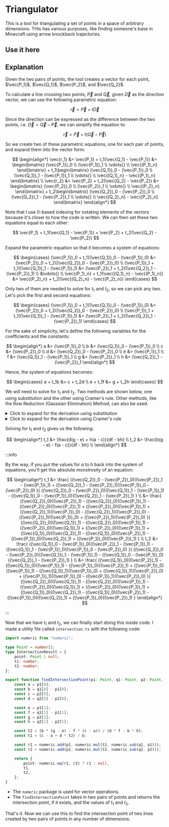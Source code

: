 
# Triangulator

This is a tool for triangulating a set of points in a space of arbitrary dimensions.
THis has various purposes, like finding someone's base in Minecraft using arrow knockback trajectories.

## Use it here

<Triangulator />

## Explanation

Given the two pairs of points, the tool creates a vector for each point, $\vec{P_1}$, $\vec{Q_1}$, $\vec{P_2}$, and $\vec{Q_2}$.

To calculate a line crossing two points, $\vec{P}$ and $\vec{Q}$, given $\vec{D}$ as the direction vector, we can use the following parametric equation:

$$
\vec{r} = \vec{P} + t\vec{D}
$$

Since the direction can be expressed as the difference between the two points, i.e. $\vec{D} = \vec{Q} - \vec{P}$, we can simplify the equation to:

$$
\vec{r} = \vec{P} + t(\vec{Q} - \vec{P})
$$

So we create two of these parametric equations, one for each pair of points, and expand them into the vector form:

$$
\begin{align*}
    \vec{r_1} &= \vec{P_1} + t_1(\vec{Q_1} - \vec{P_1}) &= \begin{bmatrix} (\vec{P_1})_0 \\ (\vec{P_1})_1 \\ \vdots{} \\ \vec{(P_1)_n} \end{bmatrix} + t_1\begin{bmatrix} (\vec{Q_1})_0 - (\vec{P_1})_0 \\ (\vec{Q_1})_1 - (\vec{P_1})_1 \\ \vdots{} \\ \vec{(Q_1)_n} - \vec{(P_1)_n} \end{bmatrix} \\
    \vec{r_2} &= \vec{P_2} + t_2(\vec{Q_2} - \vec{P_2}) &= \begin{bmatrix} (\vec{P_2})_0 \\ (\vec{P_2})_1 \\ \vdots{} \\ \vec{(P_2)_n} \end{bmatrix} + t_2\begin{bmatrix} (\vec{Q_2})_0 - (\vec{P_2})_0 \\ (\vec{Q_2})_1 - (\vec{P_2})_1 \\ \vdots{} \\ \vec{(Q_2)_n} - \vec{(P_2)_n} \end{bmatrix}
\end{align*}
$$

Note that I use 0-based indexing for notating elements of the vectors because it's closer to how the code is written.
We can then set these two equations equal to each other:

$$
\vec{P_1} + t_1(\vec{Q_1} - \vec{P_1}) = \vec{P_2} + t_2(\vec{Q_2} - \vec{P_2})
$$

Expand the parametric equation so that it becomes a system of equations:

$$
\begin{cases}
    (\vec{P_1})_0 + t_1((\vec{Q_1})_0 - (\vec{P_1})_0) &= (\vec{P_2})_0 + t_2((\vec{Q_2})_0 - (\vec{P_2})_0) \\
    (\vec{P_1})_1 + t_1((\vec{Q_1})_1 - (\vec{P_1})_1) &= (\vec{P_2})_1 + t_2((\vec{Q_2})_1 - (\vec{P_2})_1) \\
    &\vdots{} \\
    \vec{(P_1)_n} + t_1(\vec{(Q_1)_n} - \vec{(P_1)_n}) &= \vec{(P_2)_n} + t_2(\vec{(Q_2)_n} - \vec{(P_2)_n})
\end{cases}
$$

Only two of them are needed to solve for $t_1$ and $t_2$, so we can pick any two. Let's pick the first and second equations:

$$
\begin{cases}
    (\vec{P_1})_0 + t_1((\vec{Q_1})_0 - (\vec{P_1})_0) &= (\vec{P_2})_0 + t_2((\vec{Q_2})_0 - (\vec{P_2})_0) \\
    (\vec{P_1})_1 + t_1((\vec{Q_1})_1 - (\vec{P_1})_1) &= (\vec{P_2})_1 + t_2((\vec{Q_2})_1 - (\vec{P_2})_1)
\end{cases}
$$

For the sake of simplicity, let's define the following variables for the coefficients and the constants:

$$
\begin{align*}
    a &= (\vec{P_1})_0 \\
    b &= (\vec{Q_1})_0 - (\vec{P_1})_0 \\
    c &= (\vec{P_2})_0 \\
    d &= (\vec{Q_2})_0 - (\vec{P_2})_0 \\
    e &= (\vec{P_1})_1 \\
    f &= (\vec{Q_1})_1 - (\vec{P_1})_1 \\
    g &= (\vec{P_2})_1 \\
    h &= (\vec{Q_2})_1 - (\vec{P_2})_1
\end{align*}
$$

Hence, the system of equations becomes:

$$
\begin{cases}
    a + t_1b &= c + t_2d \\
    e + t_1f &= g + t_2h
\end{cases}
$$

We will need to solve for $t_1$ and $t_2$.
Two methods are shown below, one using substitution and the other using Cramer's rule.
Other methods, like the Row Reduction (Gaussian Elimination) Method, can also be used.

<details>
<summary>Click to expand for the derivation using substitution</summary>
<div>
We can express $t_1$ in terms of $t_2$ in the first equation:

$$
t_1 = \frac{c + t_2d - a}{b}
$$

Then, we can substitute this into the second equation, after which we can solve for $t_2$:

$$
\begin{align*}
    e + \frac{c + t_2d - a}{b}f &= g + t_2h \\
    be + cf + t_2df - af &= bg + bt_2h \\
    fd \cdot t_2 - bh \cdot t_2 &= bg - be + af - cf \\
    t_2 &= \frac{bg - be + af - cf}{fd - bh}
\end{align*}
$$

Finally, we can substitute this back into the first equation to solve for $t_1$, which gives us the following:

$$
t_1 = \frac{d(g - e) + h(a - c)}{df - bh}
$$

</div>
</details>

<details>
<summary>Click to expand for the derivation using Cramer's rule</summary>
<div>

The Cramer's rule allows us to solve systems of equations using determinants.
Generally, for a system with two variables:

$$
a_{11}x_1 + a_{12}x_2 = b_1 \\
a_{21}x_1 + a_{22}x_2 = b_2
$$

The solution can be expressed as follows:

$$
x = \frac{\Delta_x}{\Delta} \\
y = \frac{\Delta_y}{\Delta}
$$

Where:

-   $\Delta$ is the determinant of the coefficient matrix,
-   $\Delta_x$ is the determinant obtained by replacing the first column of the coefficient matrix with the column vector on the right side, and
-   $\Delta_y$ is the determinant obtained by replacing the second column.

To apply this to our system of equations, we can first rearrange our system of equations as follows:

$$
\begin{cases}
    t_1b - t_2d &= c - a \\
    t_1f - t_2h &= g - e
\end{cases}
$$

In this case, the coefficient matrix is:

$$
\begin{bmatrix}
    b & -d \\
    f & -h
\end{bmatrix}
$$

And the column vectors are:

$$
\begin{bmatrix}
    c - a \\
    g - e
\end{bmatrix}
$$

Hence, the determinants are:

$$
\begin{align*}
\Delta &=
    \begin{vmatrix}
        b & -d \\ f & -h
    \end{vmatrix}
= -bh + df \\

\Delta_x &=
    \begin{vmatrix}
        c - a & -d \\ g - e & -h
    \end{vmatrix}
= -h(c - a) + d(g - e)\\

\Delta_y &=
    \begin{vmatrix}
        b & c - a \\ f & g - e
    \end{vmatrix}
= b(g - e) - f(c - a)
\end{align*}
$$

Therefore, the solution is:

$$
\begin{align*}
    t_1 &= \frac{d(g - e) + h(a - c)}{df - bh} \\
    t_2 &= \frac{b(g - e) - f(a - c)}{df - bh} \\
\end{align*}
$$

</div>
</details>

Solving for $t_1$ and $t_2$ gives us the following:

$$
\begin{align*}
    t_1 &= \frac{d(g - e) + h(a - c)}{df - bh} \\
    t_2 &= \frac{b(g - e) - f(a - c)}{df - bh} \\
\end{align*}
$$

:::info

By the way, if you put the values for $a$ to $h$ back into the system of equations, you'll get this absolute monstrosity of an equation:

$$
\begin{align*}
    t_1 &= \frac{
                ((\vec{Q_2})_0 - (\vec{P_2})_0)((\vec{P_2})_1 - (\vec{P_1})_1)
                + ((\vec{Q_2})_1 - (\vec{P_2})_1)((\vec{P_1})_0 - (\vec{P_2})_0)
            }{
                ((\vec{Q_2})_0 - (\vec{P_2})_0)((\vec{Q_1})_1 - (\vec{P_1})_1)
                - ((\vec{Q_1})_0 - (\vec{P_1})_0)((\vec{Q_2})_1 - (\vec{P_2})_1)
            } \\
        &= \frac{
                ((\vec{Q_2})_0)((\vec{P_2})_1) - ((\vec{Q_2})_0)((\vec{P_1})_1)
                - ((\vec{P_2})_0)((\vec{P_2})_1) + ((\vec{P_2})_0)((\vec{P_1})_1)
                + ((\vec{Q_2})_1)((\vec{P_1})_0) - ((\vec{Q_2})_1)((\vec{P_2})_0)
                - ((\vec{P_2})_1)((\vec{P_1})_0) + ((\vec{P_2})_1)((\vec{P_2})_0)
            }{
                ((\vec{Q_2})_0)((\vec{Q_1})_1) - ((\vec{Q_2})_0)((\vec{P_1})_1)
                - ((\vec{P_2})_0)((\vec{Q_1})_1) + ((\vec{P_2})_0)((\vec{P_1})_1)
                + ((\vec{Q_1})_0)((\vec{Q_2})_1) - ((\vec{Q_1})_0)((\vec{P_2})_1)
                - ((\vec{P_1})_0)((\vec{Q_2})_1) + ((\vec{P_1})_0)((\vec{P_2})_1)
            } \\
    t_2 &= \frac{
                ((\vec{Q_1})_0 - (\vec{P_1})_0)((\vec{P_2})_1 - (\vec{P_1})_1)
                - ((\vec{Q_1})_1 - (\vec{P_1})_1)((\vec{P_1})_0 - (\vec{P_2})_0)
            }{
                ((\vec{Q_2})_0 - (\vec{P_2})_0)((\vec{Q_1})_1 - (\vec{P_1})_1)
                - ((\vec{Q_1})_0 - (\vec{P_1})_0)((\vec{Q_2})_1 - (\vec{P_2})_1)
            } \\
        &= \frac{
                ((\vec{Q_1})_0)((\vec{P_2})_1) - ((\vec{Q_1})_0)((\vec{P_1})_1)
                - ((\vec{P_1})_0)((\vec{P_2})_1) + ((\vec{P_1})_0)((\vec{P_1})_1)
                - ((\vec{Q_1})_1)((\vec{P_1})_0) + ((\vec{Q_1})_1)((\vec{P_2})_0)
                + ((\vec{P_1})_1)((\vec{P_1})_0) - ((\vec{P_1})_1)((\vec{P_2})_0)
            }{
                ((\vec{Q_2})_0)((\vec{Q_1})_1) - ((\vec{Q_2})_0)((\vec{P_1})_1)
                - ((\vec{P_2})_0)((\vec{Q_1})_1) + ((\vec{P_2})_0)((\vec{P_1})_1)
                + ((\vec{Q_1})_0)((\vec{Q_2})_1) - ((\vec{Q_1})_0)((\vec{P_2})_1)
                - ((\vec{P_1})_0)((\vec{Q_2})_1) + ((\vec{P_1})_0)((\vec{P_2})_1)
            }
\end{align*}
$$

:::

Now that we have $t_1$ and $t_2$, we can finally start doing this inside code.
I made a utility file called `intersection.ts` with the following code:

```ts title="src/utilities/intersection.ts"
import numeric from "numeric";

type Point = number[];
type IntersectionResult = {
    point: Point | null;
    t1: number;
    t2: number;
};

export function findIntersectionPoint(p1: Point, q1: Point, p2: Point, q2: Point): IntersectionResult {
    const a = p1[0];
    const b = q1[0] - p1[0];
    const c = p2[0];
    const d = q2[0] - p2[0];

    const e = p1[1];
    const f = q1[1] - p1[1];
    const g = p2[1];
    const h = q2[1] - p2[1];

    const t2 = (b * (g - e) - f * (c - a)) / (d * f - b * h);
    const t1 = (c - a + d * t2) / b;

    const r1 = numeric.add(p1, numeric.mul(t1, numeric.sub(q1, p1)));
    const r2 = numeric.add(p2, numeric.mul(t2, numeric.sub(q2, p2)));

    return {
        point: numeric.eq(r1, r2) ? r1 : null,
        t1,
        t2,
    };
}
```

-   The `numeric` package is used for vector operations.
-   The `findIntersectionPoint` takes in two pairs of points and returns the intersection point, if it exists, and the values of $t_1$ and $t_2$.

That's it.
Now we can use this to find the intersection point of two lines created by two pairs of points in any number of dimensions.
